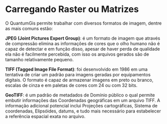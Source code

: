 # Carregando Raster ou Matrizes {#sec-raster}

O QuantumGis permite trabalhar com diversos formatos de imagem, dentre as mais
comuns estão:

**JPEG (Joint Pictures Expert Group)**: é um formato de imagem que através de compressão elimina as informações de cores que o olho humano não é capaz de detectar e em função disso, apesar de haver perda de qualidade ela não é facilmente percebida, com isso os arquivos gerados são de tamanho relativamente pequeno.

**TIFF (Tagged Image File Format)**: foi desenvolvido em 1986 em uma tentativa de criar um padrão para imagens geradas por equipamentos digitais. O formato é capaz de armazenar imagens em preto ou branco, escalas de cinza e em paletas de cores com 24 ou com 32 bits.

**GeoTIFF**: é um padrão de metadados de Domínio público o qual permite embutir informações das Coordenadas geográficas em um arquivo TIFF. A informação adicional potencial inclui Projeções cartográficas, Sistema de coordenadas, Elipsóides, datums, e tudo mais necessário para estabelecer a referência espacial exata no arquivo.

